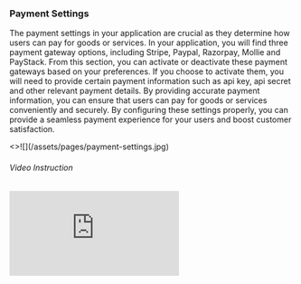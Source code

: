 
### Payment Settings

<p className="mt-6 mb-3">
  The payment settings in your application are crucial as they determine how
  users can pay for goods or services. In your application, you will find three
  payment gateway options, including Stripe, Paypal, Razorpay, Mollie and
  PayStack. From this section, you can activate or deactivate these payment
  gateways based on your preferences. If you choose to activate them, you will
  need to provide certain payment information such as api key, api secret and
  other relevant payment details. By providing accurate payment information, you
  can ensure that users can pay for goods or services conveniently and securely.
  By configuring these settings properly, you can provide a seamless payment
  experience for your users and boost customer satisfaction.
</p>

<Card image>
  <>![](/assets/pages/payment-settings.jpg)</>
</Card>

<h6 className="font-bold text-lg mt-4 mb-2 text-gray-950">Video Instruction</h6>
<div className="border border-2 border-gray-300 rounded-md overflow-hidden">
  <div className="relative pb-[56.25%] h-0">
    <iframe
      className="absolute top-0 left-0 w-full h-full"
      src="https://www.youtube.com/embed/TLBvNneArpw"
      title="YouTube video player"
      frameborder="0"
      allow="accelerometer; autoplay; clipboard-write; encrypted-media; gyroscope; picture-in-picture; web-share"
      allowfullscreen
    ></iframe>
  </div>
</div>
